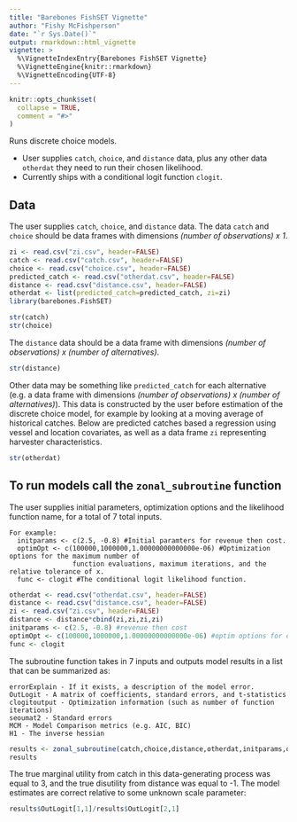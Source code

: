 ```yaml
---
title: "Barebones FishSET Vignette"
author: "Fishy McFishperson"
date: "`r Sys.Date()`"
output: rmarkdown::html_vignette
vignette: >
  %\VignetteIndexEntry{Barebones FishSET Vignette}
  %\VignetteEngine{knitr::rmarkdown}
  %\VignetteEncoding{UTF-8}
---
```


```r
knitr::opts_chunk$set(
  collapse = TRUE,
  comment = "#>"
)
```

Runs discrete choice models.

- User supplies `catch`, `choice`, and `distance` data, plus any other data `otherdat` they need to run their chosen likelihood.
- Currently ships with a conditional logit function `clogit`.

## Data
The user supplies `catch`, `choice`, and `distance` data. The data `catch` and `choice` should be data frames with dimensions *(number of observations) x 1*.

```r
zi <- read.csv("zi.csv", header=FALSE)
catch <- read.csv("catch.csv", header=FALSE)
choice <- read.csv("choice.csv", header=FALSE)
predicted_catch <- read.csv("otherdat.csv", header=FALSE)
distance <- read.csv("distance.csv", header=FALSE)
otherdat <- list(predicted_catch=predicted_catch, zi=zi)
library(barebones.FishSET)
```
```r
str(catch)
str(choice)
```

The `distance` data should be a data frame with dimensions *(number of observations) x (number of alternatives)*.

```r
str(distance)
```

Other data may be something like `predicted_catch` for each alternative (e.g. a data frame with dimensions *(number of observations) x (number of alternatives)*). 
This data is constructed by the user before estimation of the discrete choice model, for example by looking at a moving average of historical catches. 
Below are predicted catches based a regression using vessel and location covariates, as well as a data frame `zi` representing harvester characteristics.
```r
str(otherdat)
```

## To run models call the `zonal_subroutine` function

The user supplies initial parameters, optimization options and the likelihood function name, for a total of 7 total inputs.

    For example:  
      initparams <- c(2.5, -0.8) #Initial paramters for revenue then cost.
	  optimOpt <- c(100000,1000000,1.00000000000000e-06) #Optimization options for the maximum number of 
					function evaluations, maximum iterations, and the relative tolerance of x.
	  func <- clogit #The conditional logit likelihood function.

```r
otherdat <- read.csv("otherdat.csv", header=FALSE)
distance <- read.csv("distance.csv", header=FALSE)
zi <- read.csv("zi.csv", header=FALSE)
distance <- distance*cbind(zi,zi,zi,zi)
initparams <- c(2.5, -0.8) #revenue then cost
optimOpt <- c(100000,1000000,1.00000000000000e-06) #optim options for optim
func <- clogit 
```

The subroutine function takes in 7 inputs and outputs model results in a list that can be summarized as:

	errorExplain - If it exists, a description of the model error.
	OutLogit - A matrix of coefficients, standard errors, and t-statistics 
	clogitoutput - Optimization information (such as number of function iterations)
	seoumat2 - Standard errors
	MCM - Model Comparison metrics (e.g. AIC, BIC)
	H1 - The inverse hessian 
	
```r
results <- zonal_subroutine(catch,choice,distance,otherdat,initparams,optimOpt,func)
results
```

The true marginal utility from catch in this data-generating process was equal to 3, and the true disutility from distance was equal to -1. 
The model estimates are correct relative to some unknown scale parameter:

```r
results$OutLogit[1,1]/results$OutLogit[2,1]
```